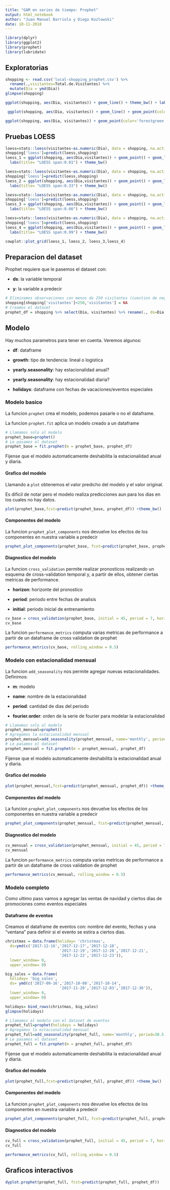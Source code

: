 ```yaml
---
title: "GAM en series de tiempo: Prophet"
output: html_notebook
author: "Juan Manuel Barriola y Diego Kozlowski"
date: 10-11-2018
---
```




```r
library(dplyr)
library(ggplot2)
library(prophet)
library(lubridate)
```

## Exploratorias

```r
shopping <- read.csv('local-shopping_prophet.csv') %>% 
  rename(.,visitantes=Total.de.Visitantes) %>%
  mutate(Dia = ymd(Dia))
glimpse(shopping)
```

```r
ggplot(shopping, aes(Dia, visitantes)) + geom_line() + theme_bw() + labs(title='Visitantes por dia')
```

```r
 ggplot(shopping, aes(Dia, visitantes)) + geom_line() + geom_point(color='forestgreen') + theme_bw() + labs(title='Visitantes por dia')
```

```r
ggplot(shopping, aes(Dia, visitantes)) + geom_point(color='forestgreen') + geom_smooth() + theme_bw() + labs(title='Visitantes por dia: Suavizado')
```

## Pruebas LOESS

```r
loess=stats::loess(visitantes~as.numeric(Dia), data = shopping, na.action = 'na.exclude', model = T, span=0.01)
shopping['loess']=predict(loess,shopping)
loess_1 = ggplot(shopping, aes(Dia,visitantes)) + geom_point() + geom_line(aes(y=loess), color='firebrick', size=1) + 
  labs(title= "LOESS span:0.01") + theme_bw() 

loess=stats::loess(visitantes~as.numeric(Dia), data = shopping, na.action = 'na.exclude', model = T, span=0.33)
shopping['loess']=predict(loess,shopping)
loess_2 = ggplot(shopping, aes(Dia,visitantes)) + geom_point() + geom_line(aes(y=loess), color='forestgreen', size=1) + 
  labs(title= "LOESS span:0.33") + theme_bw() 

loess=stats::loess(visitantes~as.numeric(Dia), data = shopping, na.action = 'na.exclude', model = T, span=0.66)
shopping['loess']=predict(loess,shopping)
loess_3 = ggplot(shopping, aes(Dia,visitantes)) + geom_point() + geom_line(aes(y=loess), color='steelblue', size=1) + 
  labs(title= "LOESS span:0.66") + theme_bw() 

loess=stats::loess(visitantes~as.numeric(Dia), data = shopping, na.action = 'na.exclude', model = T, span=0.99)
shopping['loess']=predict(loess,shopping)
loess_4 = ggplot(shopping, aes(Dia,visitantes)) + geom_point() + geom_line(aes(y=loess), color='purple', size=1) + 
  labs(title= "LOESS span:0.99") + theme_bw() 

cowplot::plot_grid(loess_1, loess_2, loess_3,loess_4)
```

## Preparacion del dataset

Prophet requiere que le pasemos el dataset con:

  * **ds**: la variable temporal 

  * **y**: la variable a predecir

```r
# Eliminamos observaciones con menos de 250 visitantes (cuestion de negocio)
shopping[shopping['visitantes']<250,'visitantes'] = NA
# Creamos el dataset
prophet_df = shopping %>% select(Dia, visitantes) %>% rename(., ds=Dia, y=visitantes)
```

## Modelo

Hay muchos parametros para tener en cuenta. Veremos algunos:

  * **df**: dataframe
  
  * **growth**: tipo de tendencia: lineal o logistica

  * **yearly.seasonality**: hay estacionalidad anual?
  
  * **yearly.seasonality**: hay estacionalidad diaria?
  
  *  **holidays**: dataframe con fechas de vacaciones/eventos especiales

### Modelo basico

La funcion `prophet` crea el modelo, podemos pasarle o no el dataframe.

La funcion `prophet.fit` aplica un modelo creado a un dataframe

```r
# Llamamos solo al modelo
prophet_base=prophet()
# Le pasamos el dataset
prophet_base = fit.prophet(m = prophet_base, prophet_df) 
```
Fijense que el modelo automaticamente deshabilita la estacionalidad anual y diaria.

#### Grafico del modelo

Llamando a `plot` obtenemos el valor predicho del modelo y el valor original.

Es dificil de notar pero el modelo realiza predicciones aun para los dias en los cuales no hay datos.

```r
plot(prophet_base,fcst=predict(prophet_base, prophet_df)) +theme_bw()
```

#### Componentes del modelo

La funcion `prophet_plot_components` nos devuelve los efectos de los componentes en nuestra variable a predecir

```r
prophet_plot_components(prophet_base, fcst=predict(prophet_base, prophet_df)) +theme_bw()
```

#### Diagnostico del modelo

La funcion `cross_validation` permite realizar pronosticos realizando un esquema de cross-validation temporal y, a partir de ellos, obtener ciertas metricas de performance.

  * **horizon**: horizonte del pronostico
  
  * **period**: periodo entre fechas de analisis
  
   * **initial**: periodo inicial de entrenamiento

```r
cv_base = cross_validation(prophet_base, initial = 45, period = 7, horizon = 15, units = 'days')
cv_base
```

La funcion `performance_metrics` computa varias metricas de performance a partir de un dataframe de cross validation de prophet

```r
performance_metrics(cv_base, rolling_window = 0.5)
```
### Modelo con estacionalidad mensual

La funcion `add_seasonality` nos permite agregar nuevas estacionalidades. Definimos:

  * **m**: modelo
  
  * **name**: nombre de la estacionalidad
  
  * **period**: cantidad de dias del periodo
  
  * **fourier.order**: orden de la serie de fourier para modelar la estacionalidad

```r
# Llamamos solo al modelo
prophet_mensual=prophet()
# Agregamos la estacionalidad mensual
prophet_mensual=add_seasonality(prophet_mensual, name='monthly', period=30.5, fourier.order = 4)
# Le pasamos el dataset
prophet_mensual = fit.prophet(m = prophet_mensual, prophet_df) 
```
Fijense que el modelo automaticamente deshabilita la estacionalidad anual y diaria.

#### Grafico del modelo

```r
plot(prophet_mensual,fcst=predict(prophet_mensual, prophet_df)) +theme_bw()
```

#### Componentes del modelo

La funcion `prophet_plot_components` nos devuelve los efectos de los componentes en nuestra variable a predecir

```r
prophet_plot_components(prophet_mensual, fcst=predict(prophet_mensual, prophet_df)) +theme_bw()
```

#### Diagnostico del modelo


```r
cv_mensual = cross_validation(prophet_mensual, initial = 45, period = 7, horizon = 15, units = 'days')
cv_mensual
```

La funcion `performance_metrics` computa varias metricas de performance a partir de un dataframe de cross validation de prophet

```r
performance_metrics(cv_mensual, rolling_window = 0.5)
```

### Modelo completo 

Como ultimo paso vamos a agregar las ventas de navidad y ciertos dias de promociones como eventos especiales

#### Dataframe de eventos

Creamos el dataframe de eventos con: nombre del evento, fechas y una "ventana" para definir si el evento se estira a ciertos dias.

```r
christmas = data.frame(holiday= 'christmas',
  ds=ymd(c('2017-12-16','2017-12-17','2017-12-18',
                        '2017-12-19','2017-12-20','2017-12-21',
                        '2017-12-22','2017-12-23')),
  lower_window= 0,
  upper_window= 0)

big_sales = data.frame(
  holiday= 'big_sales',
  ds= ymd(c('2017-09-16','2017-10-08','2017-10-14',
                        '2017-11-20','2017-12-03','2017-12-30')),
  lower_window= 0,
  upper_window= 0)

holidays= bind_rows(christmas, big_sales)
glimpse(holidays)
```

```r
# Llamamos al modelo con el dataset de eventos
prophet_full=prophet(holidays = holidays)
# Agregamos la estacionalidad mensual
prophet_full=add_seasonality(prophet_full, name='monthly', period=30.5, fourier.order = 4)
# Le pasamos el dataset
prophet_full = fit.prophet(m = prophet_full, prophet_df) 
```
Fijense que el modelo automaticamente deshabilita la estacionalidad anual y diaria.

#### Grafico del modelo

```r
plot(prophet_full,fcst=predict(prophet_full, prophet_df)) +theme_bw()
```

#### Componentes del modelo

La funcion `prophet_plot_components` nos devuelve los efectos de los componentes en nuestra variable a predecir

```r
prophet_plot_components(prophet_full, fcst=predict(prophet_full, prophet_df)) +theme_bw()
```

#### Diagnostico del modelo


```r
cv_full = cross_validation(prophet_full, initial = 45, period = 7, horizon = 15, units = 'days')
cv_full
```


```r
performance_metrics(cv_full, rolling_window = 0.5)
```

## Graficos interactivos


```r
dyplot.prophet(prophet_full, fcst=predict(prophet_full, prophet_df))
```
